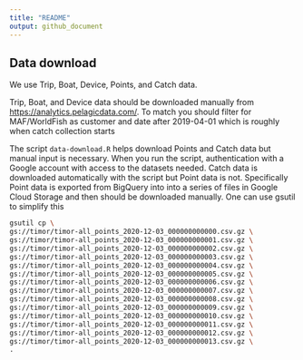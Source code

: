```yaml
---
title: "README"
output: github_document
---
```


## Data download

We use Trip, Boat, Device, Points, and Catch data. 

Trip, Boat, and Device data should be downloaded manually from [https://analytics.pelagicdata.com/](https://analytics.pelagicdata.com/). 
To match you should filter for MAF/WorldFish as customer and
date after 2019-04-01 which is roughly when catch collection starts

The script `data-download.R` helps download Points and Catch data but manual input is necessary. 
When you run the script, authentication with a Google account with access to the datasets needed. 
Catch data is downloaded automatically with the script but Point data is not. 
Specifically Point data is exported from BigQuery into into a series of files in Google Cloud Storage and then should be downloaded manually. 
One can use gsutil to simplify this

```bash
gsutil cp \
gs://timor/timor-all_points_2020-12-03_000000000000.csv.gz \
gs://timor/timor-all_points_2020-12-03_000000000001.csv.gz \
gs://timor/timor-all_points_2020-12-03_000000000002.csv.gz \
gs://timor/timor-all_points_2020-12-03_000000000003.csv.gz \
gs://timor/timor-all_points_2020-12-03_000000000004.csv.gz \
gs://timor/timor-all_points_2020-12-03_000000000005.csv.gz \
gs://timor/timor-all_points_2020-12-03_000000000006.csv.gz \
gs://timor/timor-all_points_2020-12-03_000000000007.csv.gz \
gs://timor/timor-all_points_2020-12-03_000000000008.csv.gz \
gs://timor/timor-all_points_2020-12-03_000000000009.csv.gz \
gs://timor/timor-all_points_2020-12-03_000000000010.csv.gz \
gs://timor/timor-all_points_2020-12-03_000000000011.csv.gz \
gs://timor/timor-all_points_2020-12-03_000000000012.csv.gz \
gs://timor/timor-all_points_2020-12-03_000000000013.csv.gz \
.
```
